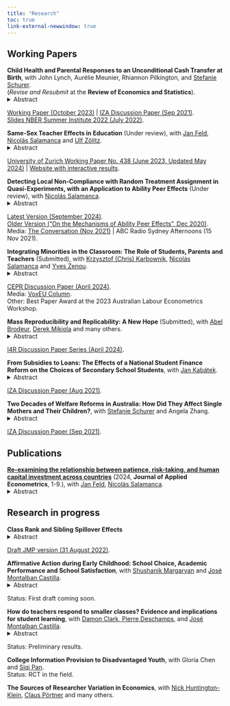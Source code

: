 ```yaml
---
title: "Research"
toc: true 
link-external-newwindow: true
---
```



## Working Papers

**Child Health and Parental Responses to an Unconditional Cash Transfer at Birth**, with John Lynch, Aurélie Meunier, Rhiannon Pilkington, and <a href="http://www.stefanie-schurer.com">Stefanie Schurer</a>.\
(*Revise and Resubmit* at the **Review of Economics and Statistics**).\
<details>
<summary>Abstract</summary>
We estimate the impact on child health of the unanticipated introduction of the Australian Baby Bonus, a \$3,000 one-off unconditional cash transfer at birth. With population-level administrative data from South Australia and a regression discontinuity design, we find that eligible infants experienced fewer hospital presentations in the first year of life for preventable, acute, and severe problems. In auxiliary analyses using nationally-representative data, we find that the windfall cash allowed parents to increase expenditures on food and groceries, decreased financial stress and hardship, and improved physical and mental health. We calculate that 34\% of the pay-out were recouped within the first year through lower health care costs.
</details>
<a href="https://adegendre.github.io/papers/deGendre_Lynch_Meunier_Pilkington_Schurer_Oct2023.pdf">Working Paper (October 2023)</a> | <a href="https://adegendre.github.io/papers/deGendre_Lynch_Meunier_Pilkington_Schurer_2021_IZA_dp14693.pdf">IZA Discussion Paper (Sep 2021)</a>.\
<a href="https://adegendre.github.io/papers/de_Gendre_NBER_SI_2022.pdf">Slides NBER Summer Institute 2022 (July 2022)</a>.\


**Same-Sex Teacher Effects in Education** (Under review), with <a href="https://janfeld.weebly.com">Jan Feld</a>, <a href="https://sites.google.com/view/nsalamanca/home">Nicolás Salamanca</a> and <a href="http://ulfzoelitz.com">Ulf Zölitz</a>.\
<details>
<summary>Abstract</summary>
The idea that students benefit from same-sex teachers has motivated many policies around the world aimed at reducing gender inequalities. However, we do not know the size or generalizability such same-sex teacher effects. We fill this gap by conducting a meta-analysis and our own study using data from 90 countries. Our meta-analysis summarizes the literature and highlights that studies are often underpowered and difficult to compare because they use different methods. Our multi-country study overcomes these shortcomings by providing many high-powered and comparable estimates. Those estimates are ideal for learning about the generalizability of an effect. Our results reveal an interesting pattern. In secondary education, same-sex teacher effects are positive for most countries and outcomes. In primary education, effects are more mixed. For example, we find negative same-sex teacher effects on test scores for about half the countries. Our paper showcases how we can use multi-country studies to learn about the generalizability of an effect.
</details>
<a href="https://adegendre.github.io/papers/deGendre_Feld_Salamanca_Zoelitz_2024.pdf">University of Zurich Working Paper No. 438 (June 2023, Updated May 2024)</a> | <a href="https://www.role-model-effects.com">Website with interactive results</a>.\


**Detecting Local Non-Compliance with Random Treatment Assignment in Quasi-Experiments, with an Application to Ability Peer Effects** (Under review), with <a href="https://sites.google.com/view/nsalamanca/home">Nicolás Salamanca</a>.\
<details>
<summary>Abstract</summary>
We develop a method to detect local non-compliance with a random treatment to recover valid quasi-experiments from existing data. Our approach combines simulation-based methods and latent class modelling in an intuitive way, can detect and characterize non-compliant risk sets, and is computationally undemanding. To illustrate its usefulness, we use it to estimate ability peer effects in Taiwan, where we have unusually rich data and a national mandate to randomly assign students to classrooms within schools, but with partial non-compliance. After recovering a valid quasi-experiment, we first estimate ability peer effects in line with other studies. We then document precisely estimated null effects on 18 potential mechanisms, many of which have been hypothesized but never tested. Our application shows how to use our method to expand the causal evidence base using existing datasets.
</details>
<a href="https://adegendre.github.io/papers/de_Gendre_Salamanca_FishingAlgo_2024.pdf">Latest Version (September 2024)</a>.\
<a href="https://adegendre.github.io/papers/deGendre_Salamanca_2020_IZA_dp13938.pdf">Older Version ("On the Mechanisms of Ability Peer Effects", Dec 2020)</a>.\
Media: <a href="https://theconversation.com/being-in-a-class-with-high-achievers-improves-students-test-scores-we-tried-to-find-out-why-171400">The Conversation (Nov 2021)</a> | ABC Radio Sydney Afternoons (15 Nov 2021).\


**Integrating Minorities in the Classroom: The Role of Students, Parents and Teachers** (Submitted), with <a href="https://sites.google.com/site/kkarbownik/home?authuser=0">Krzysztof (Chris) Karbownik</a>, <a href="https://sites.google.com/view/nsalamanca/home">Nicolás Salamanca</a> and <a href="https://sites.google.com/site/yvesbzenou">Yves Zenou</a>.\
<details>
<summary>Abstract</summary>
We develop a multi-agent model of the education production function where investments of students, parents, and teachers are linked to the presence of minorities in the classroom. We then test the key implications of this model using rich survey data and a mandate to randomly assign students to classrooms. Consistent with our model, we show that exposure to minority peers decreases student effort, parental investments, and teacher engagement and it results in lower student test scores. Observables correlated with minority status explain less than a third of the reduced-form test score effect while over a third can be descriptively attributed to endogenous responses of the agents.
</details>
<a href="https://adegendre.github.io/papers/CEPR DP 19041.pdf">CEPR Discussion Paper (April 2024)</a>.\
Media: <a href="https://cepr.org/voxeu/columns/how-students-parents-and-teachers-affect-integration-minorities-classroom">VoxEU Column</a>.\    
Other: Best Paper Award at the 2023 Australian Labour Econometrics Workshop.\

   
**Mass Reproducibility and Replicability: A New Hope** (Submitted), with <a href="https://sites.google.com/site/abelbrodeur/">Abel Brodeur</a>, <a href="https://sites.google.com/view/derekmikola/home">Derek Mikiola</a> and many others.\
<details>
<summary>Abstract</summary>
This study pushes our understanding of research reliability by reproducing and replicating claims from 110 papers in leading economic and political science journals. The analysis involves computational reproducibility checks and robustness assessments. It reveals several patterns. First, we uncover a high rate of fully computationally reproducible results (over 85\%). Second, excluding minor issues like missing packages or broken pathways, we uncover coding errors for about 25\% of studies, with some studies containing multiple errors. Third, we test the robustness of the results to 5,511 re-analyses. We find a robustness reproducibility of about 70\%. Robustness reproducibility rates are relatively higher for re-analyses that introduce new data and lower for re-analyses that change the sample or the definition of the dependent variable. Fourth, 52\% of re-analysis effect size estimates are smaller than the original published estimates and the average statistical significance of a re-analysis is 77\% of the original. Lastly, we rely on six teams of researchers working independently to answer eight additional research questions on the determinants of robustness reproducibility. Most teams find a negative relationship between replicators’ experience and reproducibility, while finding no relationship between reproducibility and the provision of intermediate or even raw data combined with the necessary cleaning codes.\
</details>
<a href="https://adegendre.github.io/papers/I4R-DP107.pdf">I4R Discussion Paper Series (April 2024)</a>.\


**From Subsidies to Loans: The Effects of a National Student Finance Reform on the Choices of Secondary School Students**, with <a href="https://www.jankabatek.com">Jan Kabátek</a>.\
<details>
<summary>Abstract</summary>
We analyse the effects of a national student finance reform in the Netherlands, which replaced universal subsidies for higher education students by low-interest loans. We show that this reform had a large impact on education choices of secondary school students, lowering their enrolments in college-preparing tracks and increasing the share of students specializing in STEM subjects. The reform also affected the living arrangements of new college entrants. Our findings highlight that secondary school students respond to the modes of higher education financing well ahead of their graduation, and that financial aid uncertainty alone can deter many from pursuing higher education.\
</details>
<a href="https://adegendre.github.io/papers/deGendre_Kabatek_2021_IZA_dp14686.pdf">IZA Discussion Paper (Aug 2021)</a>.\
   
   
**Two Decades of Welfare Reforms in Australia: How Did They Affect Single Mothers and Their Children?**, with <a href="http://www.stefanie-schurer.com">Stefanie Schurer</a> and Angela Zhang.\
<details>
<summary>Abstract</summary>
Worldwide, single mothers are profoundly time and income constrained, making them heavily reliant on government transfers. We examine how welfare reforms that introduced mutual obligations affected the economic position of single mothers and the development of their children over the past two decades in Australia. Using nationally representative longitudinal data, we show that disposable incomes of single-mother households were significantly reduced relative to partnered mothers since the 2005 Welfare-to-Work Act came into effect in July 2006, a downward trend that was aggravated by the Global Financial Crisis and the 2013 suspension of grandfathered single parenting payment rules. The reform diminished parenting and family payments for single mothers, who compensated income loss by increasing reliance on disability pension payments, work hours, and child-care expenditures. We then use nationally representative cohort data to estimate the impact of single motherhood on child skill development, following children who entered primary school when their mothers were affected by the Welfare-to-Work reform. We find unadjusted single-motherhood gaps of 0.2 SD in cognitive and 0.3 SD in non-cognitive skills. Non-cognitive skill gaps are only partially explained by differences in observable characteristics, while cognitive skill gaps are fully explained by observable characteristics. Differences in disposable household income between single and partnered mother households explain over 50% of the observed cognitive ability gaps in childhood and 25% in late adolescence. In the presence of positive spillover effects, we propose that welfare payments to vulnerable families may function as a social investment rather than a sunk cost.\
</details>
<a href="https://adegendre.github.io/papers/deGendre_Schurer_Zhang_2021_IZA_dp14752.pdf">IZA Discussion Paper (Sep 2021)</a>.\
   
   
## Publications

<a href="https://doi.org/10.1002/jae.3045">**Re-examining the relationship between patience, risk-taking, and human capital investment across countries**</a> (2024, **Journal of Applied Econometrics**, 1-9.), with <a href="https://janfeld.weebly.com">Jan Feld</a>, <a href="https://sites.google.com/view/nsalamanca/home">Nicolás Salamanca</a>.\
<details>
<summary>Abstract</summary>
Hanushek et al. (2022) show that students in countries in which people are more patient and less risk-taking perform better in the Programme for International Student Assessment (PISA) test. In this paper, we probe the robustness of this study. Our narrow replication shows that the results are mostly robust to alternative model specifications. Our broad replication shows that the main results are robust to measuring student performance with data from The Trends in International Mathematics and Science Study (TIMSS) and The Progress in International Reading Literacy Study (PIRLS) instead of PISA.\
</details>
   
   
## Research in progress

**Class Rank and Sibling Spillover Effects**\
<details>
<summary>Abstract</summary>
This paper studies how students' relative rank affects their younger siblings’ academic performance. Using Dutch administrative data, I exploit within-school, across-cohort variation in student rank. Consistent with previous research, I find that higher-ranked students experience faster human capital accumulation. Yet, these rank effects generate negative spillovers on younger siblings: a one standard deviation increase in rank decreases younger sibling’s test scores by 2 percent of a standard deviation. These spillovers are stronger for same-sex siblings. I show that changes in parental investments and expectations drive part of these spillovers. In particular, I show that migrant parents increase investments in school quality and speaking Dutch at home. My findings highlight that the peer environment creates within-family human capital spillovers.\
</details>
<a href="https://adegendre.github.io/papers/de_Gendre_2021_JMP_Class_Rank_and_Sibling_Spillover_Effects.pdf">Draft JMP version (31 August 2022)</a>.\
   
   
**Affirmative Action during Early Childhood: School Choice, Academic Performance and School Satisfaction**, with <a href="https://sites.google.com/view/shushanikmargaryan">Shushanik Margaryan</a> and <a href="https://sites.google.com/site/josemontalbancastilla/">José Montalban Castilla</a>.\
<details>
<summary>Abstract</summary>
We estimate the impact of income-based priority points on children’s’ outcomes and parental choices from preschool to Grade 6. With administrative records from Madrid, we use two sharp discontinuities in household income per capita that determine income-based priority points under the Boston mechanism. The priority points increase the likelihood that children are admitted to their preferred school which tend to be more demanded and selective schools, without however translating into increased standardized test scores. Using a matched survey of parents and children, we find positive effects on child satisfaction with their school, peers and teachers at the lower-income threshold, but no effects on parental satisfaction with the school. Our findings document that low and higher-income parents respond in sophisticated but different ways to priority rules under the Boston Mechanism.\
</details>
Status: First draft coming soon.\
   

**How do teachers respond to smaller classes? Evidence and implications for student learning**, with <a href="https://www.damonclark.net">Damon Clark, <a href="https://sites.google.com/site/pierredeschampsecon/home">Pierre Deschamps</a>, and <a href="https://sites.google.com/site/josemontalbancastilla/">José Montalban Castilla</a>.\
<details>
<summary>Abstract</summary>
This paper studies how teachers respond to smaller classes and how these responses impact student achievement in the Region of Madrid (Spain), a region of over 1 million school-aged children and 3,000 schools. We exploit the maximum class size rule that generates sharp discontinuities in the relationship between school enrollment and average class size. We estimate the impact of class size reductions on teacher responses and student test scores using regression discontinuity models. We link data covering three key elements at the classroom level: administrative data on student enrollments, administrative data on student test scores and information on teacher responses from teacher survey data covering the universe of teachers and containing rich information on their classroom activities. Our findings shed light on the mechanisms that explain how class size reductions can enhance student learning.\
</details>
Status: Preliminary results.\
   
   
**College Information Provision to Disadvantaged Youth**, with Gloria Chen and <a href="https://siqipan.weebly.com">Siqi Pan</a>.\
Status: RCT in the field.

**The Sources of Researcher Variation in Economics**, with [Nick Huntington-Klein](https://nickchk.com), [Claus Pörtner](http://clausportner.com) and many others. 

<!--
target="_blank" removed because option at top. 
-->